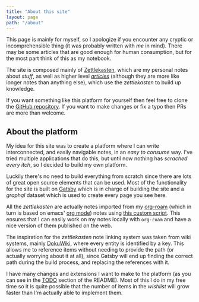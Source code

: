 ```yaml
---
title: "About this site"
layout: page
path: "/about"
---
```


This page is mainly for myself, so I apologize if you encounter any cryptic or incomprehensible thing (it was probably
written with _me_ in mind). There may be some articles that are good enough for human consumption, but for the most part
think of this as my notebook.

The site is composed mainly of [Zettlekasten](/zettelkasten), which are my personal notes about _stuff_, as well as
higher level [_articles_](/) (although they are more like longer notes than anything else), which use the _zettlekasten_
to build up knowledge.

If you want something like this platform for yourself then feel free to clone the [GitHub
repository](https://github.com/tupini07/tupini07.github.io/tree/dev). If you want to make changes or fix a typo then PRs
are more than welcome.

## About the platform

My idea for this site was to create a platform where I can write interconnected, and easily navigable notes, in an _easy
to consume_ way. I've tried multiple applications that do this, but until now nothing has _scrached every itch_, so I
decided to build my own platform.

Luckily there's no need to build everything from scratch since there are lots of great open source elements that can be
used. Most of the functionality for the site is built on [Gatsby](http://gatsbyjs.org/) which is in charge of building
the site and a _graphql_ dataset which is used to create every page you see here.

All the _zettlekasten_ are actually notes imported from my [org-roam](https://github.com/org-roam/org-roam) (which in
turn is based on emacs' [org mode](https://orgmode.org/)) notes using [this custom
script](https://github.com/tupini07/tupini07.github.io/blob/dev/scripts/import-org-roam/convert.fish). This ensures that
I can easily work on my notes locally with `org-roam` and have a nice version of them published on the web.

The inspiration for the _zettlekasten_ note linking system was taken from wiki systems, mainly
[DokuWiki](https://www.dokuwiki.org/dokuwiki), where every entity is identified by a key. This allows me to reference
items without needing to provide the path (or actually worrying about it at all), since Gatsby will end up finding the
correct path during the build process, and replacing the references with it.

I have many changes and extensions I want to make to the platform (as you can see in the
[TODO](https://github.com/tupini07/tupini07.github.io/blob/dev/README.md#todo) section of the README). Most of this I do
in my free time so it is quite possible that the number of items in the _wishlist_ will grow faster than I'm actually
able to implement them.
